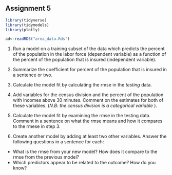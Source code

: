 Assignment 5
----------------


```r
library(tidyverse)
library(tidymodels)
library(plotly)
```


```r
ad<-readRDS("area_data.Rds")
```

1. Run a model on a training subset of the data which predicts the percent of the population in the labor force (dependent variable) as a function of the percent of the population that is insured (independent variable). 

2. Summarize the coefficient for percent of the population that is insured in a sentence or two. 

3. Calculate the model fit by calculating the rmse in the *testing* data. 

4. Add variables for the census division and the percent of the population with incomes above 30 minutes. Comment on the estimates for both of these variables. (*N.B: the census division is a categorical variable* ). 

5. Calculate the model fit by examining the rmse in the testing data. Comment in a sentence on what the rmse means and how it compares to the rmese in step 3. 

6. Create another model by adding at least two other variables. Answer the following questions in a sentence for each:
  - What is the rmse from your new model? How does it compare to the rmse from the previous model? 
  - Which predictors appear to be related to the outcome? How do you know?

